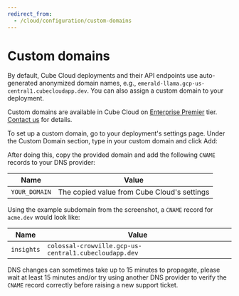 ```yaml
---
redirect_from:
  - /cloud/configuration/custom-domains
---
```


# Custom domains

By default, Cube Cloud deployments and their API endpoints use auto-generated
anonymized domain names, e.g., `emerald-llama.gcp-us-central1.cubecloudapp.dev`.
You can also assign a custom domain to your deployment.

<SuccessBox>

Custom domains are available in Cube Cloud on
[Enterprise Premier](https://cube.dev/pricing) tier.
[Contact us](https://cube.dev/contact) for details.

</SuccessBox>

To set up a custom domain, go to your deployment's settings page. Under
the <Btn>Custom Domain</Btn> section, type in your custom domain and
click <Btn>Add</Btn>:

<Screenshot src="https://ucarecdn.com/b896d232-1414-41f3-a753-eacec2355928/" />

After doing this, copy the provided domain and add the following `CNAME` records
to your DNS provider:

| Name          | Value                                       |
| ------------- | ------------------------------------------- |
| `YOUR_DOMAIN` | The copied value from Cube Cloud's settings |

Using the example subdomain from the screenshot, a `CNAME` record for `acme.dev`
would look like:

| Name       | Value                                                 |
| ---------- | ----------------------------------------------------- |
| `insights` | `colossal-crowville.gcp-us-central1.cubecloudapp.dev` |

DNS changes can sometimes take up to 15 minutes to propagate, please wait at
least 15 minutes and/or try using another DNS provider to verify the `CNAME`
record correctly before raising a new support ticket.

[cube-contact]: https://cube.dev/contact
